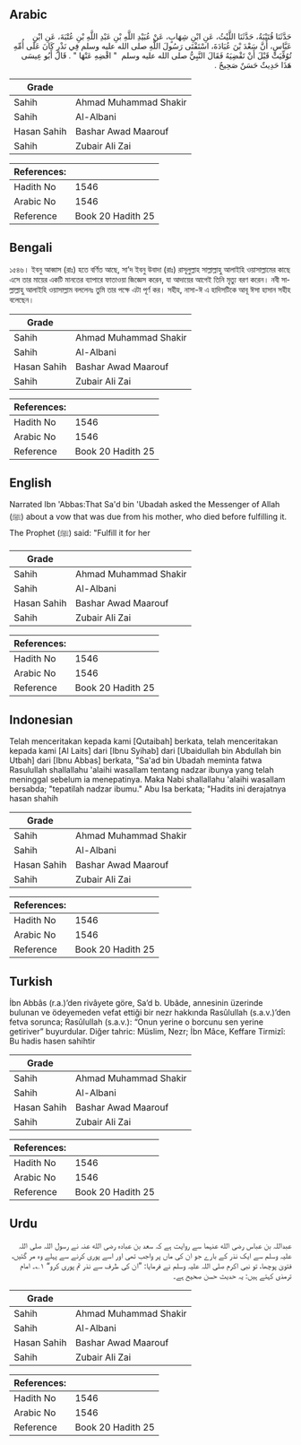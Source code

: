 ## Arabic


<div dir="rtl" lang="ar" style={{fontSize:'larger',backgroundColor:'#f8f9fa',padding:20}}>
حَدَّثَنَا قُتَيْبَةُ، حَدَّثَنَا اللَّيْثُ، عَنِ ابْنِ شِهَابٍ، عَنْ عُبَيْدِ اللَّهِ بْنِ عَبْدِ اللَّهِ بْنِ عُتْبَةَ، عَنِ ابْنِ عَبَّاسٍ، أَنَّ سَعْدَ بْنَ عُبَادَةَ، اسْتَفْتَى رَسُولَ اللَّهِ صلى الله عليه وسلم فِي نَذْرٍ كَانَ عَلَى أُمِّهِ تُوُفِّيَتْ قَبْلَ أَنْ تَقْضِيَهُ فَقَالَ النَّبِيُّ صلى الله عليه وسلم ‏ "‏ اقْضِهِ عَنْهَا ‏"‏ ‏.‏ قَالَ أَبُو عِيسَى هَذَا حَدِيثٌ حَسَنٌ صَحِيحٌ ‏.‏
</div>
<div style={{backgroundColor:'#f8f9fa',padding:20, marginBottom: 10}}><table> <thead> <tr> <th>Grade</th> <th></th> </tr> </thead> <tbody> <tr><td>Sahih</td><td>Ahmad Muhammad Shakir</td></tr><tr><td>Sahih</td><td>Al-Albani</td></tr><tr><td>Hasan Sahih</td><td>Bashar Awad Maarouf</td></tr><tr><td>Sahih</td><td>Zubair Ali Zai</td></tr></tbody></table><table> <thead> <tr> <th>References:</th> <th></th> </tr> </thead> <tbody><tr><td>Hadith No</td><td>1546</td></tr><tr><td>Arabic No</td><td>1546</td></tr><tr><td>Reference</td><td>Book 20 Hadith 25</td></tr></tbody></table></div>

## Bengali


<div dir="ltr" lang="bn" style={{fontSize:'larger',backgroundColor:'#f8f9fa',padding:20}}>
১৫৪৬। ইবনু আব্বাস (রাঃ) হতে বর্ণিত আছে, সা’দ ইবনু উবাদা (রাঃ) রাসূলুল্লাহ সাল্লাল্লাহু আলাইহি ওয়াসাল্লামের কাছে এসে তার মায়ের একটি মানতের ব্যাপারে ফাতাওয়া জিজ্ঞেস করেন, যা আদায়ের আগেই তিনি মৃত্যু বরণ করেন। নবী সাল্লাল্লাহু আলাইহি ওয়াসাল্লাম বললেনঃ তুমি তার পক্ষে এটা পূর্ণ কর। সহীহ, নাসা-ঈ এ হাদিসটিকে আবূ ঈসা হাসান সহীহ বলেছেন।
</div>
<div style={{backgroundColor:'#f8f9fa',padding:20, marginBottom: 10}}><table> <thead> <tr> <th>Grade</th> <th></th> </tr> </thead> <tbody> <tr><td>Sahih</td><td>Ahmad Muhammad Shakir</td></tr><tr><td>Sahih</td><td>Al-Albani</td></tr><tr><td>Hasan Sahih</td><td>Bashar Awad Maarouf</td></tr><tr><td>Sahih</td><td>Zubair Ali Zai</td></tr></tbody></table><table> <thead> <tr> <th>References:</th> <th></th> </tr> </thead> <tbody><tr><td>Hadith No</td><td>1546</td></tr><tr><td>Arabic No</td><td>1546</td></tr><tr><td>Reference</td><td>Book 20 Hadith 25</td></tr></tbody></table></div>

## English


<div dir="ltr" lang="en" style={{fontSize:'larger',backgroundColor:'#f8f9fa',padding:20}}>
Narrated Ibn 'Abbas:That Sa'd bin 'Ubadah asked the Messenger of Allah (ﷺ) about a vow that was due from his mother, who died before fulfilling it. The Prophet (ﷺ) said: "Fulfill it for her
</div>
<div style={{backgroundColor:'#f8f9fa',padding:20, marginBottom: 10}}><table> <thead> <tr> <th>Grade</th> <th></th> </tr> </thead> <tbody> <tr><td>Sahih</td><td>Ahmad Muhammad Shakir</td></tr><tr><td>Sahih</td><td>Al-Albani</td></tr><tr><td>Hasan Sahih</td><td>Bashar Awad Maarouf</td></tr><tr><td>Sahih</td><td>Zubair Ali Zai</td></tr></tbody></table><table> <thead> <tr> <th>References:</th> <th></th> </tr> </thead> <tbody><tr><td>Hadith No</td><td>1546</td></tr><tr><td>Arabic No</td><td>1546</td></tr><tr><td>Reference</td><td>Book 20 Hadith 25</td></tr></tbody></table></div>

## Indonesian


<div dir="ltr" lang="id" style={{fontSize:'larger',backgroundColor:'#f8f9fa',padding:20}}>
Telah menceritakan kepada kami [Qutaibah] berkata, telah menceritakan kepada kami [Al Laits] dari [Ibnu Syihab] dari [Ubaidullah bin Abdullah bin Utbah] dari [Ibnu Abbas] berkata, "Sa'ad bin Ubadah meminta fatwa Rasulullah shallallahu 'alaihi wasallam tentang nadzar ibunya yang telah meninggal sebelum ia menepatinya. Maka Nabi shallallahu 'alaihi wasallam bersabda; "tepatilah nadzar ibumu." Abu Isa berkata; "Hadits ini derajatnya hasan shahih
</div>
<div style={{backgroundColor:'#f8f9fa',padding:20, marginBottom: 10}}><table> <thead> <tr> <th>Grade</th> <th></th> </tr> </thead> <tbody> <tr><td>Sahih</td><td>Ahmad Muhammad Shakir</td></tr><tr><td>Sahih</td><td>Al-Albani</td></tr><tr><td>Hasan Sahih</td><td>Bashar Awad Maarouf</td></tr><tr><td>Sahih</td><td>Zubair Ali Zai</td></tr></tbody></table><table> <thead> <tr> <th>References:</th> <th></th> </tr> </thead> <tbody><tr><td>Hadith No</td><td>1546</td></tr><tr><td>Arabic No</td><td>1546</td></tr><tr><td>Reference</td><td>Book 20 Hadith 25</td></tr></tbody></table></div>

## Turkish


<div dir="ltr" lang="tr" style={{fontSize:'larger',backgroundColor:'#f8f9fa',padding:20}}>
İbn Abbâs (r.a.)’den rivâyete göre, Sa’d b. Ubâde, annesinin üzerinde bulunan ve ödeyemeden vefat ettiği bir nezr hakkında Rasûlullah (s.a.v.)’den fetva sorunca; Rasûlullah (s.a.v.): “Onun yerine o borcunu sen yerine getiriver” buyurdular. Diğer tahric: Müslim, Nezr; İbn Mâce, Keffare Tirmizî: Bu hadis hasen sahihtir
</div>
<div style={{backgroundColor:'#f8f9fa',padding:20, marginBottom: 10}}><table> <thead> <tr> <th>Grade</th> <th></th> </tr> </thead> <tbody> <tr><td>Sahih</td><td>Ahmad Muhammad Shakir</td></tr><tr><td>Sahih</td><td>Al-Albani</td></tr><tr><td>Hasan Sahih</td><td>Bashar Awad Maarouf</td></tr><tr><td>Sahih</td><td>Zubair Ali Zai</td></tr></tbody></table><table> <thead> <tr> <th>References:</th> <th></th> </tr> </thead> <tbody><tr><td>Hadith No</td><td>1546</td></tr><tr><td>Arabic No</td><td>1546</td></tr><tr><td>Reference</td><td>Book 20 Hadith 25</td></tr></tbody></table></div>

## Urdu


<div dir="rtl" lang="ur" style={{fontSize:'larger',backgroundColor:'#f8f9fa',padding:20}}>
عبداللہ بن عباس رضی الله عنہما سے روایت ہے کہ سعد بن عبادہ رضی الله عنہ نے رسول اللہ صلی اللہ علیہ وسلم سے ایک نذر کے بارے جو ان کی ماں پر واجب تھی اور اسے پوری کرنے سے پہلے وہ مر گئیں، فتویٰ پوچھا، تو نبی اکرم صلی اللہ علیہ وسلم نے فرمایا: ”ان کی طرف سے نذر تم پوری کرو“ ۱؎۔ امام ترمذی کہتے ہیں: یہ حدیث حسن صحیح ہے۔
</div>
<div style={{backgroundColor:'#f8f9fa',padding:20, marginBottom: 10}}><table> <thead> <tr> <th>Grade</th> <th></th> </tr> </thead> <tbody> <tr><td>Sahih</td><td>Ahmad Muhammad Shakir</td></tr><tr><td>Sahih</td><td>Al-Albani</td></tr><tr><td>Hasan Sahih</td><td>Bashar Awad Maarouf</td></tr><tr><td>Sahih</td><td>Zubair Ali Zai</td></tr></tbody></table><table> <thead> <tr> <th>References:</th> <th></th> </tr> </thead> <tbody><tr><td>Hadith No</td><td>1546</td></tr><tr><td>Arabic No</td><td>1546</td></tr><tr><td>Reference</td><td>Book 20 Hadith 25</td></tr></tbody></table></div>